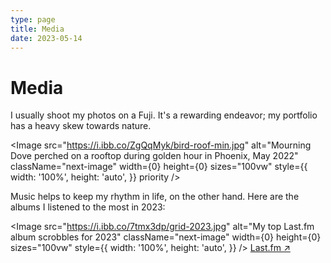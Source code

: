 ```yaml
---
type: page
title: Media
date: 2023-05-14
---
```


# Media

I usually shoot my photos on a Fuji. It's a rewarding endeavor; my portfolio has a heavy skew towards nature.


<Image
  src="https://i.ibb.co/ZgQqMyk/bird-roof-min.jpg"
  alt="Mourning Dove perched on a rooftop during golden hour in Phoenix, May 2022"
  className="next-image"
  width={0}
  height={0}
  sizes="100vw"
  style={{
      width: '100%',
      height: 'auto',
  }}
  priority
/>

Music helps to keep my rhythm in life, on the other hand. Here are the albums I listened to the most in 2023:

<Image
  src="https://i.ibb.co/7tmx3dp/grid-2023.jpg"
  alt="My top Last.fm album scrobbles for 2023"
  className="next-image"
  width={0}
  height={0}
  sizes="100vw"
  style={{
      width: '100%',
      height: 'auto',
  }}
/>
[Last.fm ↗](https://www.last.fm/user/batouttahellcat)
